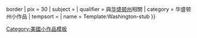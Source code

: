 {{asbox
| image     = Flag of Washington.svg{{!}}border
| pix       = 30
| subject   = 
| qualifier = 與[[华盛顿州]]相關
| category  = 华盛顿州小作品
| tempsort  =  
| name      = Template:Washington-stub
}}<noinclude>
[[Category:美國小作品模板]]
</noinclude>